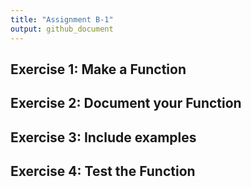 ```yaml
---
title: "Assignment B-1"
output: github_document
---
```


## Exercise 1: Make a Function 




## Exercise 2: Document your Function




## Exercise 3: Include examples




## Exercise 4: Test the Function